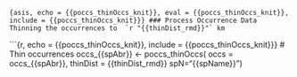```{asis, echo = {{poccs_thinOccs_knit}}, eval = {{poccs_thinOccs_knit}}, include = {{poccs_thinOccs_knit}}}
### Process Occurrence Data
Thinning the occurrences to  `r "{{thinDist_rmd}}"` km
```

```{r, echo = {{poccs_thinOccs_knit}}, include = {{poccs_thinOccs_knit}}}
# Thin occurrences 
occs_{{spAbr}} <- poccs_thinOccs(
  occs = occs_{{spAbr}}, 
  thinDist = {{thinDist_rmd}}
  spN="{{spName}}")
